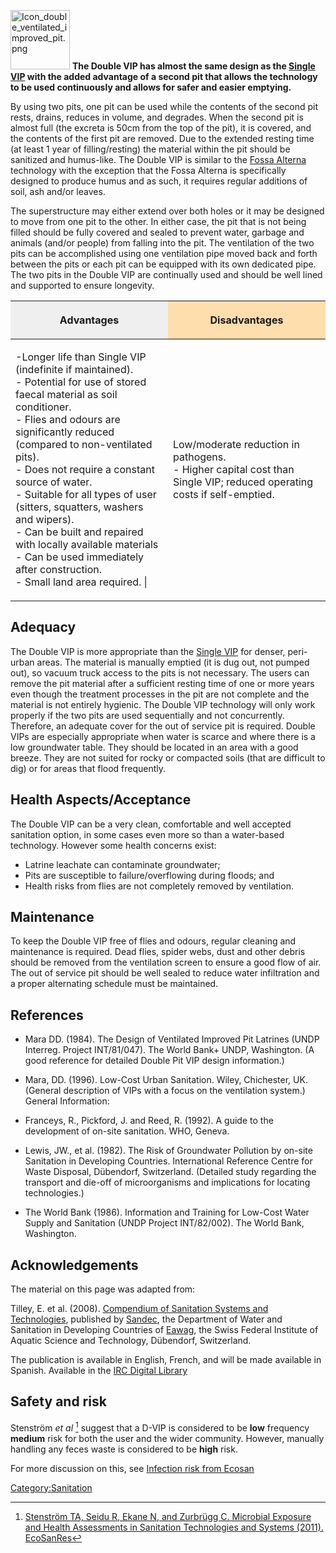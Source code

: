 {{template:attrib_akvo}}

[[Image:Icon_double_ventilated_improved_pit.png |right|95px]]
'''The Double VIP has almost the same design as the [[Single Ventilated Improved Pit|Single VIP]] with the added advantage of a second pit that allows the technology to be used continuously and allows for safer and easier emptying.'''

By using two pits, one pit can be used while the contents of the second pit rests, drains, reduces in volume, and degrades. When the second pit is almost full (the excreta is 50cm from the top of the pit), it is covered, and the contents of the first pit are removed. Due to the extended resting time (at least 1 year of filling/resting) the material within the pit should be sanitized and humus-like. The Double VIP is similar to the [[Fossa Alterna]] technology with the exception that the Fossa Alterna is specifically designed to produce humus and as such, it requires regular additions of soil, ash and/or leaves.

The superstructure may either extend over both holes or it may be designed to move from one pit to the other. In either case, the pit that is not being filled should be fully covered and sealed to prevent water, garbage and animals (and/or people) from falling into the pit. The ventilation of the two pits can be accomplished using one ventilation pipe moved back and forth between the pits or each pit can be equipped with its own dedicated pipe. The two pits in the Double VIP are continually used and should be well lined and supported to ensure longevity.

{| border="1" cellpadding="5" cellspacing="0" align="center"
|-
! width="50%" style="background:#efefef;" | Advantages
! style="background:#ffdead;" | Disadvantages
|-
| valign="top" |-Longer life than Single VIP (indefinite if maintained). <br> - Potential for use of stored faecal material as soil conditioner. <br> - Flies and odours are significantly reduced (compared to non-ventilated pits). <br> - Does not require a constant source of water. <br> - Suitable for all types of user (sitters, squatters, washers and wipers). <br> - Can be built and repaired with locally available materials <br> - Can be used immediately after construction. <br> - Small land area required. | 

| valign="top" | Low/moderate reduction in pathogens. <br> - Higher capital cost than Single VIP; reduced operating costs if self-emptied. 
|}


==Adequacy==

The Double VIP is more appropriate than the [[Single Ventilated Improved Pit|Single VIP]] for denser, peri-urban areas. The material is manually emptied (it is dug out, not pumped out), so vacuum truck access to the pits is not necessary. The users can remove the pit material after a sufficient resting time of one or more years even though the treatment processes in the pit are not complete and the material is not entirely hygienic. The Double VIP technology will only work properly if the two pits are used sequentially and not concurrently. Therefore, an adequate cover for the out of service pit is required. Double VIPs are especially appropriate when water is scarce and where there is a low groundwater table. They should be located in an area with a good breeze. They are not suited for rocky or compacted soils (that are difficult to dig) or for areas that flood frequently.

==Health Aspects/Acceptance== 

The Double VIP can be a very clean, comfortable and well accepted sanitation option, in some cases even more so than a water-based technology. However some health concerns exist:

* Latrine leachate can contaminate groundwater; 
* Pits are susceptible to failure/overflowing during floods; and 
* Health risks from flies are not completely removed by ventilation.

==Maintenance==

To keep the Double VIP free of flies and odours, regular cleaning and maintenance is required. Dead flies, spider webs, dust and other debris should be removed from the ventilation screen to ensure a good flow of air. The out of service pit should be well sealed to reduce water infiltration and a proper alternating schedule must be maintained.

==References==

* Mara DD. (1984). The Design of Ventilated Improved Pit Latrines (UNDP Interreg. Project INT/81/047). The World Bank+ UNDP, Washington. (A good reference for detailed Double Pit VIP design information.)

* Mara, DD. (1996). Low-Cost Urban Sanitation. Wiley, Chichester, UK. (General description of VIPs with a focus on the ventilation system.) General Information:

* Franceys, R., Pickford, J. and Reed, R. (1992). A guide to the development of on-site sanitation. WHO, Geneva.

* Lewis, JW., et al. (1982). The Risk of Groundwater Pollution by on-site Sanitation in Developing Countries. International Reference Centre for Waste Disposal, Dübendorf, Switzerland. (Detailed study regarding the transport and die-off of microorganisms and implications for locating technologies.)

* The World Bank (1986). Information and Training for Low-Cost Water Supply and Sanitation (UNDP Project INT/82/002). The World Bank, Washington.

==Acknowledgements==

The material on this page was adapted from:

Tilley, E. et al. (2008). [http://www.eawag.ch/organisation/abteilungen/sandec/publikationen/publications_sesp/downloads_sesp/compendium_high.pdf Compendium of Sanitation Systems and Technologies], published by [http://www.eawag.ch/organisation/abteilungen/sandec/index_EN Sandec], the Department of Water and Sanitation in Developing Countries of [http://www.eawag.ch/index_EN Eawag], the Swiss Federal Institute of Aquatic Science and Technology, Dübendorf, Switzerland.

The publication is available in English, French, and will be made available in Spanish. Available in the [http://http://www.irc.nl/docsearch/title/163208 IRC Digital Library]


==Safety and risk==

Stenström ''et al'' <ref>
[http://www.ecosanres.org/pdf_files/Microbial_Exposure_%26_Health_Assessments_in_Sanitation_Technologies_%26_Systems.pdf Stenström TA, Seidu R, Ekane N, and Zurbrügg C. Microbial Exposure and Health Assessments in Sanitation Technologies and Systems (2011). EcoSanRes] </ref> suggest that a D-VIP is considered to be '''low''' frequency '''medium''' risk for both the user and the wider community.  However, manually handling any feces waste is considered to be '''high''' risk.

For more discussion on this, see [[Infection risk from Ecosan]]

<references/>








[[Category:Sanitation]]